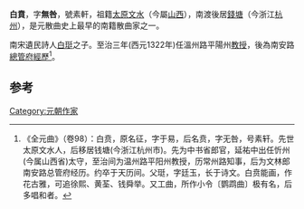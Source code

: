 '''白賁'''，字'''無咎'''，號素軒，祖籍[[太原|太原]][[文水|文水]]（今屬[[山西|山西]]），南渡後居[[錢塘|錢塘]]（今浙江[[杭州|杭州]]），是元散曲史上最早的南籍散曲家之一。

南宋遺民詩人[[白珽|白珽]]之子。至治三年(西元1322年)任溫州路平陽州[[教授|教授]]，後為南安路[[總管府|總管府]][[經歷|經歷]]<ref>《全元曲》（卷98）：白贲，原名征，字于易，后名贲，字无咎，号素轩。先世太原文水人，后移居钱塘(今浙江杭州市)。先为中书省郎官，延祐中出任忻州(今属山西省)太守，至治间为温州路平阳州教授，历常州路知事，后为文林郎南安路总管府经历。约卒于天历间。父珽，字廷玉，长于诗文。白贲能画，作花古雅，可追徐熙、黄荃、钱舜举。又工曲，所作小令〔鹦鹉曲〕极有名，后多唱和者。</ref>。

==参考==
{{reflist}}
{{元朝人物小作品}}

[[Category:元朝作家|Category:元朝作家]]